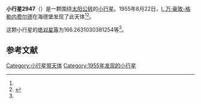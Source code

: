 {{Infobox planet
| bgcolour = #FFFFC0
| name = 2947 Kippenhahn
| symbol = 
| image = 
| caption = 
| discovery = yes
| discovery_ref = 
| discoverer = [[I._万·豪敦-格勒内费尔德|I. 万·豪敦-格勒内费尔德]]
| discovery_site = [[海德堡|海德堡]] 
| discovered = 1955年8月22日
| designations = yes
| mp_name = 
| named_after = 
| alt_names = 1955 QP1/ 1943 GC1 / 1955 SE / 1973 YD1
| mp_category = [[主带小行星|主带小行星]]
| orbit_ref = <ref name="a">[http://ssd.jpl.nasa.gov/sbdb.cgi?sstr=2947 2947 Kippenhahn] {{Wayback|url=http://ssd.jpl.nasa.gov/sbdb.cgi?sstr=2947 |date=20200820021025 }}，小行星數據庫瀏覽器（JPL Small-Body Database Browser）－[[美国国家航空航天局|美国国家航空航天局]]喷气推进实验室</ref>
| epoch = 2456400.5 (2013年4月18日更新)
| aphelion = {{convert|2.594787921695365|AU|km|3|abbr=on|lk=out}}
| perihelion = {{convert|2.020057212460591|AU|km|3|abbr=on}}
| semimajor = {{convert|2.307422567077978|AU|km|3|abbr=on}}
| eccentricity = 0.124539544
| period = 1280.233333 [[日|日]]<br />3.51[[儒略年|儒略年]]
| avg_speed = 
| inclination = 3.135705963844386
| asc_node = 284.0656729934512
| mean_anomaly = 
| arg_peri = 166.2631030381254
| satellites = 
| physical_characteristics = yes
| dimensions = 
| mass = 
| density = 
| surface_grav = 
| escape_velocity = 
| sidereal_day = 
| axial_tilt = 
| pole_ecliptic_lat = 
| pole_ecliptic_lon = 
| albedo = 
| temperatures= 
| temp_name1 = 
| mean_temp_1 = 
| max_temp_1 = 
| temp_name2 = 
| max_temp_2 = 
| spectral_type = 
| abs_magnitude = 166.2631030381254
}}

'''小行星2947'''（{{lang-en|2947 Kippenhahn}}）是一颗围绕[[太阳|太阳]][[公转|公转]]的[[小行星|小行星]]。1955年8月22日，[[I._万·豪敦-格勒内费尔德|I. 万·豪敦-格勒内费尔德]]在海德堡发现了此天体<ref name="a" /><ref>{{cite news|title=小行星列表|url=http://cfa-www.harvard.edu/iau/lists/NumberedMPs.txt|accessdate=2013-07-08|newspaper=哈佛大学|archive-date=2008-05-17|archive-url=https://web.archive.org/web/20080517010638/http://cfa-www.harvard.edu/iau/lists/NumberedMPs.txt|dead-url=no}}</ref>。

这颗小行星的[[绝对星等|绝对星等]]为166.2631030381254等<ref name="a" />。

==参考文献==
{{reflist}}
{{Minor Planet Number|[[小行星2946|小行星2946]]|[[小行星2948|小行星2948]]}}

{{小天体}}

[[Category:小行星带天体|Category:小行星带天体]]
[[Category:1955年发现的小行星|Category:1955年发现的小行星]]

{{asteroid-stub}}